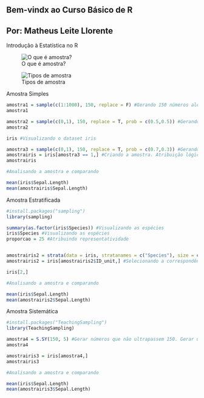 Bem-vindx ao Curso Básico de R
------------------------------
Por: Matheus Leite Llorente
------------------------------

Introdução à Estatística no R

![O que é amostra?](https://i.ibb.co/qBT8rf1/amostra1.png)

![Tipos de amostra](https://i.ibb.co/YjPNW6h/tiposdeamostra.png)

Amostra Simples
```{r}

amostra1 = sample(c(1:1000), 150, replace = F) #Gerando 150 números aleatórios de 0 a 1000 sem reposição
amostra1

amostra2 = sample(c(0,1), 150, replace = T, prob = c(0.5,0.5)) #Gerando 150 números com chances de ser 0 (50% de probabilidade) ou 1 (50% de probabilidade)
amostra2

iris #Visualizando o dataset iris

amostra3 = sample(c(0,1), 150, replace = T, prob = c(0.7,0.3)) #Gerando 150 números com chances de ser 0 (70% de probabilidade) ou 1 (30% de probabilidade)
amostrairis = iris[amostra3 == 1,] #Criando a amostra. Atribuição lógica de correspondência das linhas de iris quando há equivalência (de 1) na amostra3 
amostrairis

#Analisando a amostra e comparando

mean(iris$Sepal.Length)
mean(amostrairis$Sepal.Length)

```
Amostra Estratificada
```{r}

#install.packages("sampling")
library(sampling)

summary(as.factor(iris$Species)) #Visualizando as espécies 
iris$Species #Visualizando as espécies 
proporcao = 25 #Atribuindo representatividade


amostrairis2 = strata(data = iris, stratanames = c("Species"), size = c(25, 25, 25), method = "srswor") #Srswor = sem reposição / Srswr = com reposição
amostrairis2 = iris[amostrairis2$ID_unit,] #Selecionando a correspondência no dataset

iris[2,]

#Analisando a amostra e comparando

mean(iris$Sepal.Length)
mean(amostrairis2$Sepal.Length)


```
Amostra Sistemática
```{r}
#install.packages("TeachingSampling")
library(TeachingSampling)

amostra4 = S.SY(150, 5) #Gerar números que não ultrapassem 150. Gerar um número de forma aleatória e acrescentar de 5 em 5 até 150
amostra4

amostrairis3 = iris[amostra4,]
amostrairis3

#Analisando a amostra e comparando

mean(iris$Sepal.Length)
mean(amostrairis3$Sepal.Length)

```

